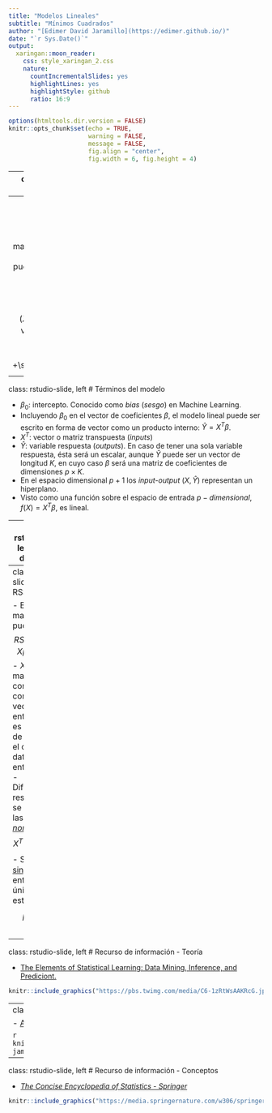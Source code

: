 ```yaml
---
title: "Modelos Lineales"
subtitle: "Mínimos Cuadrados"
author: "[Edimer David Jaramillo](https://edimer.github.io/)"
date: "`r Sys.Date()`"
output:
  xaringan::moon_reader:
    css: style_xaringan_2.css
    nature:
      countIncrementalSlides: yes
      highlightLines: yes
      highlightStyle: github
      ratio: 16:9
---
```


```r
options(htmltools.dir.version = FALSE)
knitr::opts_chunk$set(echo = TRUE,
                      warning = FALSE,
                      message = FALSE,
                      fig.align = "center", 
                      fig.width = 6, fig.height = 4)
```

---
class: rstudio-slide, left
# Statistical Learning

- <tsub>Aprendizaje desde los datos.</tsub>
- Tipos de aprendizaje:
    - Supervisado
        - Problemas de regresión (respuesta cuantitativa)
        - Problemas de clasificación (respuesta categórica)
            - Binaria
            - Multinomial o multiclase
    - No supervisado
        - Reducción de dimensinalidad
        - Clusterización

---
class: rstudio-slide, left
# Introducción

- Posee numerosas asunciones (suposiciones matemáticas).
- Proporciona estabilidad, sin embargo, puede producir predicciones imprecisas.
- Pilar fundamental del análisis estadístico.
- Dado un vector de entradas $X^T = (X_1, X_2,..., X_p)$ se predice la variable $Y$ bajo el siguiente modelo:
$$\hat{Y} = \beta_0 +\sum_{j=1}^{p}X_j\beta_j$$

---
class: rstudio-slide, left
# Términos del modelo

- $\beta_0$: intercepto. Conocido como *bias* (*sesgo*) en Machine Learning.
- Incluyendo $\beta_0$ en el vector de coeficientes $\beta$, el modelo lineal puede ser escrito en forma de vector como un producto interno: $\hat{Y}=X^T\beta$.
- $X^T$: vector o matriz transpuesta (*inputs*)
- $\hat{Y}$: variable respuesta (*outputs*). En caso de tener una sola variable respuesta, ésta será un escalar, aunque $\hat{Y}$ puede ser un vector de longitud $K$, en cuyo caso $\beta$ será una matriz de coeficientes de dimensiones $p \times K$.
- En el espacio dimensional $p+1$ los *input-output* $(X, \hat{Y})$ representan un hiperplano.
- Visto como una función sobre el espacio de entrada $p-dimensional$, $f(X) = X^T\beta$, es lineal.  

---
class: rstudio-slide, left
# Ajuste del modelo

- ¿Cómo ajustar el modelo lineal en un conjunto de datos de *training*?
- Múltiples métodos diferentes de ajuste, siendo uno de los más populares el de [*mínimos cuadrados.*](https://link.springer.com/referenceworkentry/10.1007/978-0-387-32833-1_228)
- Bajo esta aproximación, elegimos los coeficientes $\beta$ que minimicen la suma de cuadrados residual (*Residual Sum of Squares - RSS*): $$RSS(\beta) = \sum_{i=1}^{N}(y_i-x_i^T\beta)^2$$
- $RSS(\beta)$ es una función cuadrática de los parámetros, y por lo tanto este mínimo siempre existe, pero puede no ser único.

---
class: rstudio-slide, left
# RSS Matricial

- En notación matricial se puede escribir: $$RSS(\beta) = (y - X\beta)^T(y - X\beta)$$
- $X$ es una matriz $N \times p$ con cada fila como un vector de entradas y $y$ es un vector de salidas en el conjunto de datos de entrenamiento.
- Diferenciando respecto a $\beta$ se obtienen las [*ecuaciones normales:*](https://link.springer.com/referenceworkentry/10.1007%2F978-0-387-32833-1_286) $$X^T(y-X\beta) = 0$$
- Si $X^TX$ es <tsub>[no singular](https://es.wikipedia.org/wiki/Singularidad_matem%C3%A1tica)</tsub>, entonces la única solución está dada por: $$\hat{\beta}=(X^TX)^{-1}X^Ty$$

---
class: rstudio-slide, left
# Recurso de información - Teoría

- [The Elements of Statistical Learning: Data Mining, Inference, and Prediciont.](https://web.stanford.edu/~hastie/ElemStatLearn/)

```r
knitr::include_graphics("https://pbs.twimg.com/media/C6-1zRtWsAAKRcG.jpg")
```

---
class: rstudio-slide, left
# Recurso de información - Práctica

- [An Introduction to Statistical Learning: with Applications in R](http://faculty.marshall.usc.edu/gareth-james/ISL/)

```r
knitr::include_graphics("http://faculty.marshall.usc.edu/gareth-james/ISL/ISL%20Cover%202.jpg")
```

---
class: rstudio-slide, left
# Recurso de información - Conceptos

- [*The Concise Encyclopedia of Statistics - Springer*](https://link.springer.com/referencework/10.1007/978-0-387-32833-1)

```r
knitr::include_graphics("https://media.springernature.com/w306/springer-static/cover-hires/book/978-0-387-32833-1")
```
